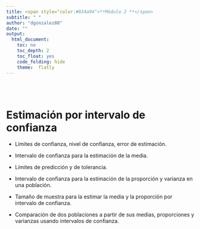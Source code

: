 ```yaml
---
title: <span style="color:#034a94">**Módulo 2 **</span>
subtitle: " "
author: "dgonzalez80"
date: ""
output:
  html_document:
    toc: no
    toc_depth: 2
    toc_float: yes
    code_folding: hide
    theme:  flatly
---
```


<br/><br/>

# **Estimación por intervalo de confianza**


* Límites de confianza, nivel de confianza, error de estimación.

* Intervalo de confianza para la estimación de la media.

* Límites de predicción y de tolerancia.

* Intervalo de confianza para la estimación de la proporción y varianza en una población.

* Tamaño de muestra para la estimar la media y la proporción por intervalo de confianza.

* Comparación de dos poblaciones a partir de sus medias, proporciones y varianzas usando intervalos de confianza.


<br/><br/>

